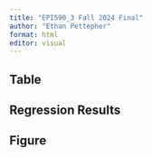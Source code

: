 ```yaml
---
title: "EPI590_3 Fall 2024 Final"
author: "Ethan Pettepher"
format: html
editor: visual
---
```


## Table

## Regression Results

## Figure
